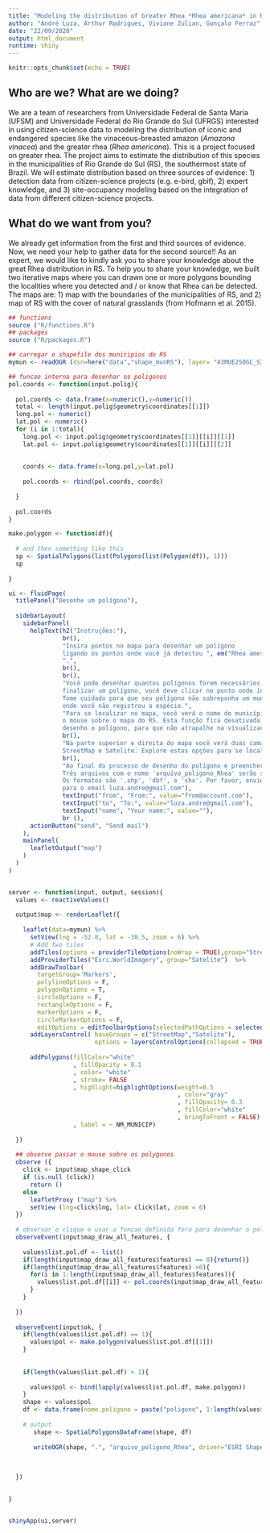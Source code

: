 ```yaml
---
title: "Modeling the distribution of Greater Rhea *Rhea americana* in Rio Grande do Sul"
author: "André Luza, Arthur Rodrigues, Viviane Zulian, Gonçalo Ferraz"
date: "22/09/2020"
output: html_document
runtime: shiny
---
```


```r
knitr::opts_chunk$set(echo = TRUE)
```

## Who are we? What are we doing?

We are a team of researchers from Universidade Federal de Santa Maria (UFSM) and Universidade Federal do Rio Grande do Sul (UFRGS) interested in using citizen-science data to modeling the distribution of iconic and endangered species like the vinaceous-breasted amazon (*Amazona vinacea*) and the greater rhea (*Rhea americana*). This is a project focused on greater rhea. 
The project aims to estimate the distribution of this species in the municipalities of Rio Grande do Sul (RS), the southermost state of Brazil. We will estimate distribution based on three sources of evidence: 1) detection data from citizen-science projects (e.g. e-bird, gbif), 2) expert knowledge, and 3) site-occupancy modeling based on the integration of data from different citizen-science projects.

## What do we want from you?

We already get information from the first and third sources of evidence. Now, we need your help to gather data for the second source!! As an expert, we would like to kindly ask you to share your knowledge about the great Rhea distribution in RS. To help you to share your knowledge, we built two iterative maps where you can drawn one or more polygons bounding the localities where you detected and / or know that Rhea can be detected. The maps are: 1) map with the boundaries of the municipalities of RS, and 2) map of RS with the cover of natural grasslands (from Hofmann et al. 2015).


```r


## functions
source ("R/functions.R")
## packages
source ("R/packages.R")

## carregar o shapefile dos municipios do RS
mymun <- readOGR (dsn=here("data","shape_munRS"), layer= "43MUE250GC_SIR")

## funcao interna para desenhar os poligonos
pol.coords <- function(input.polig){
  
  pol.coords <- data.frame(x=numeric(),y=numeric())
  total <- length(input.polig$geometry$coordinates[[1]])
  long.pol <- numeric()
  lat.pol <- numeric()
  for (i in 1:total){
    long.pol <- input.polig$geometry$coordinates[[1]][[i]][[1]]
    lat.pol <- input.polig$geometry$coordinates[[1]][[i]][[2]]
    
    
    coords <- data.frame(x=long.pol,y=lat.pol)
    
    pol.coords <- rbind(pol.coords, coords)
    
  }
  
  pol.coords 
}

make.polygon <- function(df){
  
  # and then something like this
  sp <- SpatialPolygons(list(Polygons(list(Polygon(df)), 1)))
  sp
  
}

ui <- fluidPage(
  titlePanel("Desenhe um polígono"),
  
  sidebarLayout(
    sidebarPanel(
      helpText(h2("Instruções:"),
               br(),
               "Insira pontos no mapa para desenhar um polígono
               ligando os pontos onde você já detectou ", em("Rhea americana"), 
               ".", 
               br(),
               br(),
               "Você pode desenhar quantos polígonos forem necessários. Para
               finalizar um polígono, você deve clicar no ponto onde iniciou o polígono.
               Tome cuidado para que seu polígono não sobreponha um município
               onde você não registrou a espécie.", 
               "Para se localizar no mapa, você verá o nome do município ao passar
               o mouse sobre o mapa do RS. Esta função fica desativada enquanto você está 
               desenho o polígono, para que não atrapalhe na visualização.",
               br(),
               "Na parte superior e direita do mapa você verá duas camadas de mapa disponíveis:
               StreetMap e Satelite. Explore estas opções para se localizar melhor.",
               br(),
               "Ao final do processo de desenho do polígono e preencher seus dados, clique em 'Send mail'.
               Três arquivos com o nome 'arquivo_poligono_Rhea' serão salvos automaticamente. 
               Os formatos são '.shp', 'dbf', e 'shx'. Por favor, envie os três arquivos
               para o email luza.andre@gmail.com"),
               textInput("from", "From:", value="from@account.com"),
               textInput("to", "To:", value="luza.andre@gmail.com"),
               textInput("name", "Your name:", value=""),
               br (),
      actionButton("send", "Send mail")
    ),
    mainPanel(
      leafletOutput("map")
    )
  )
)


server <- function(input, output, session){
  values <- reactiveValues()
  
  output$map <- renderLeaflet({
    
    leaflet(data=mymun) %>% 
      setView(lng = -52.8, lat = -30.5, zoom = 6) %>%
      # Add two tiles
      addTiles(options = providerTileOptions(noWrap = TRUE),group="StreetMap")%>%
      addProviderTiles("Esri.WorldImagery", group="Satelite")  %>%
      addDrawToolbar(
        targetGroup='Markers',
        polylineOptions = F,
        polygonOptions = T, 
        circleOptions = F,
        rectangleOptions = F,
        markerOptions = F,
        circleMarkerOptions = F,
        editOptions = editToolbarOptions(selectedPathOptions = selectedPathOptions())) %>%
      addLayersControl( baseGroups = c("StreetMap","Satelite"),
                        options = layersControlOptions(collapsed = TRUE)) %>%
      
      addPolygons(fillColor="white"
                  , fillOpacity = 0.1
                  , color= "white"
                  , stroke= FALSE
                  , highlight=highlightOptions(weight=0.5
                                               , color="gray"
                                               , fillOpacity= 0.3
                                               , fillColor="white"
                                               , bringToFront = FALSE)
                  , label = ~ NM_MUNICIP)
    
  })
  
  ## observe passar o mouse sobre os polygonos
  observe ({
    click <- input$map_shape_click 
    if (is.null (click))
      return ()
    else 
      leafletProxy ("map") %>%
      setView (lng=click$lng, lat= click$lat, zoom = 6)
  })
  
  # observar o clique e usar a funcao definida fora para desenhar o poligono
  observeEvent(input$map_draw_all_features, {
    
    values$list.pol.df <- list()
    if(length(input$map_draw_all_features$features) == 0){return()}
    if(length(input$map_draw_all_features$features) >0){
      for(i in 1:length(input$map_draw_all_features$features)){
        values$list.pol.df[[i]] <- pol.coords(input$map_draw_all_features$features[[i]])
      }
    } 
    
  })
  
  observeEvent(input$ok, {
    if(length(values$list.pol.df) == 1){
      values$pol <- make.polygon(values$list.pol.df[[1]])
    }
    
    
    if(length(values$list.pol.df) > 1){
      
      values$pol <- bind(lapply(values$list.pol.df, make.polygon))
    }
    shape <- values$pol
    df <- data.frame(nome.poligono = paste("poligono", 1:length(values$list.pol.df)))
    
    # output
       shape <- SpatialPolygonsDataFrame(shape, df)
    
       writeOGR(shape, ".", "arquivo_poligono_Rhea", driver="ESRI Shapefile")
    
   
    
  })

  
}


shinyApp(ui,server)


```



